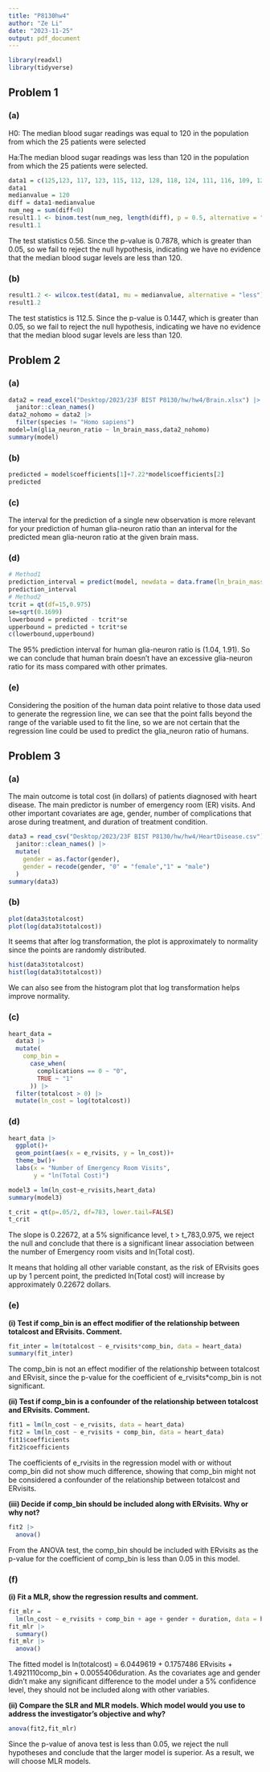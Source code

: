 ```yaml
---
title: "P8130hw4"
author: "Ze Li"
date: "2023-11-25"
output: pdf_document
---
```


```r
library(readxl)
library(tidyverse)
```


## Problem 1 

### (a)

H0: The median blood sugar readings was equal to 120 in the population from which the 25 patients were selected

Ha:The median blood sugar readings was less than 120 in the population from which the 25 patients were selected.

```r
data1 = c(125,123, 117, 123, 115, 112, 128, 118, 124, 111, 116, 109, 125, 120, 113, 123, 112, 118, 121, 118, 122, 115,105 ,118, 131)
data1
medianvalue = 120
diff = data1-medianvalue
num_neg = sum(diff<0)
result1.1 <- binom.test(num_neg, length(diff), p = 0.5, alternative = "less")
result1.1
```

The test statistics 0.56. Since the p-value is 0.7878, which is greater than 0.05, so we fail to reject the null hypothesis, indicating we have no evidence that the median blood sugar levels are less than 120.

### (b)

```r
result1.2 <- wilcox.test(data1, mu = medianvalue, alternative = "less")
result1.2
```

The test statistics is 112.5. Since the p-value is 0.1447, which is greater than 0.05, so we fail to reject the null hypothesis, indicating we have no evidence that the median blood sugar levels are less than 120.

## Problem 2

### (a)

```r
data2 = read_excel("Desktop/2023/23F BIST P8130/hw/hw4/Brain.xlsx") |>
  janitor::clean_names() 
data2_nohomo = data2 |>
  filter(species != "Homo sapiens")
model=lm(glia_neuron_ratio ~ ln_brain_mass,data2_nohomo)
summary(model)
```

### (b)

```r
predicted = model$coefficients[1]+7.22*model$coefficients[2]
predicted
```

### (c)

The interval for the prediction of a single new observation is more relevant for your prediction of human glia-neuron ratio than an interval for the predicted mean glia-neuron ratio at the given brain mass.

### (d)

```r
# Method1
prediction_interval = predict(model, newdata = data.frame(ln_brain_mass= 7.22), interval = "prediction", level = 0.95)
prediction_interval
# Method2
tcrit = qt(df=15,0.975)
se=sqrt(0.1699)
lowerbound = predicted - tcrit*se
upperbound = predicted + tcrit*se
c(lowerbound,upperbound)
```

The 95% prediction interval for human glia-neuron ratio is (1.04, 1.91). So we can conclude that human brain doesn't have an excessive glia-neuron ratio for its mass compared with other primates.

### (e)

Considering the position of the human data point relative to those data used to generate the regression line, we can see that the point falls beyond the range of the variable used to fit the line, so we are not certain that the regression line could be used to predict the glia_neuron ratio of humans.

## Problem 3

### (a)

The main outcome is total cost (in dollars) of patients diagnosed with
heart disease. The main predictor is number of emergency room (ER) visits. And other important covariates are age, gender, number of complications that arose during treatment, and duration of treatment condition.

```r
data3 = read_csv("Desktop/2023/23F BIST P8130/hw/hw4/HeartDisease.csv") |>
  janitor::clean_names() |>
  mutate(
    gender = as.factor(gender),
    gender = recode(gender, "0" = "female","1" = "male")
  )
summary(data3)
```

### (b)

```r
plot(data3$totalcost)
plot(log(data3$totalcost))
```

It seems that after log transformation, the plot is approximately to normality since the points are randomly distributed.

```r
hist(data3$totalcost)
hist(log(data3$totalcost))
```

We can also see from the histogram plot that log transformation helps improve normality.

### (c)

```r
heart_data = 
  data3 |> 
  mutate(
    comp_bin = 
      case_when(
        complications == 0 ~ "0",
        TRUE ~ "1"
      )) |>
  filter(totalcost > 0) |> 
  mutate(ln_cost = log(totalcost))
```

### (d)

```r
heart_data |> 
  ggplot()+
  geom_point(aes(x = e_rvisits, y = ln_cost))+
  theme_bw()+
  labs(x = "Number of Emergency Room Visits",
       y = "ln(Total Cost)")

model3 = lm(ln_cost~e_rvisits,heart_data)
summary(model3)

t_crit = qt(p=.05/2, df=783, lower.tail=FALSE)
t_crit
```

The slope is 0.22672, at a 5% significance level, t > t_783,0.975, we reject the null and conclude that there is a significant linear association between the number of Emergency room visits and ln(Total cost). 

It means that holding all other variable constant, as the risk of ERvisits goes up by 1 percent point, the predicted ln(Total cost) will increase by approximately 0.22672 dollars.

### (e)

**(i) Test if comp_bin is an effect modifier of the relationship between totalcost and ERvisits. Comment.**

```r
fit_inter = lm(totalcost ~ e_rvisits*comp_bin, data = heart_data)
summary(fit_inter)
```

The comp_bin is not an effect modifier of the relationship between totalcost and ERvisit, since the p-value for the coefficient of e_rvisits*comp_bin is not significant.

**(ii) Test if comp_bin is a confounder of the relationship between totalcost and ERvisits. Comment.**

```r
fit1 = lm(ln_cost ~ e_rvisits, data = heart_data)
fit2 = lm(ln_cost ~ e_rvisits + comp_bin, data = heart_data)
fit1$coefficients
fit2$coefficients
```

The coefficients of e_rvisits in the regression model with or without comp_bin did not show much difference, showing that comp_bin might not be considered a confounder of the relationship between totalcost and ERvisits.

**(iii) Decide if comp_bin should be included along with ERvisits. Why or why not?**

```r
fit2 |>
  anova()
```

From the ANOVA test, the comp_bin should be included with ERvisits as the p-value for the coefficient of comp_bin is less than 0.05 in this model.

### (f)

**(i) Fit a MLR, show the regression results and comment.**

```r
fit_mlr = 
  lm(ln_cost ~ e_rvisits + comp_bin + age + gender + duration, data = heart_data) 
fit_mlr |> 
  summary()
fit_mlr |>
  anova()
```

The fitted model is ln(totalcost) = 6.0449619  + 0.1757486 ERvisits + 1.4921110comp_bin + 0.0055406duration. As the covariates age and gender didn't make any significant difference to the model under a 5% confidence level, they should not be included along with other variables.

**(ii) Compare the SLR and MLR models. Which model would you use to address the investigator’s objective and why?**

```r
anova(fit2,fit_mlr)
```

Since the p-value of anova test is less than 0.05, we reject the null hypotheses and conclude that the larger model is superior. As a result, we will choose MLR models.
